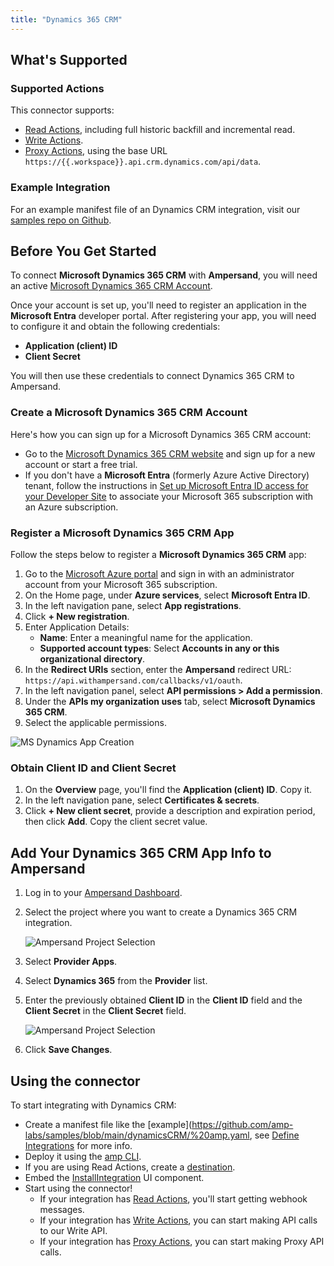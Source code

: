 ```yaml
---
title: "Dynamics 365 CRM"
---
```


## What's Supported

### Supported Actions

This connector supports:
- [Read Actions](/define-integrations/read-actions), including full historic backfill and incremental read.
- [Write Actions](/define-integrations/write-actions).
- [Proxy Actions](/define-integrations/proxy-actions), using the base URL `https://{{.workspace}}.api.crm.dynamics.com/api/data`.

### Example Integration

For an example manifest file of an Dynamics CRM integration, visit our [samples repo on Github](https://github.com/amp-labs/samples/blob/main/dynamicsCRM/%20amp.yaml).

## Before You Get Started

To connect **Microsoft Dynamics 365 CRM** with **Ampersand**, you will need an active [Microsoft Dynamics 365 CRM Account](https://dynamics.microsoft.com/en-us/crm/).

Once your account is set up, you'll need to register an application in the **Microsoft Entra** developer portal. After registering your app, you will need to configure it and obtain the following credentials:

- **Application (client) ID**
- **Client Secret**

You will then use these credentials to connect Dynamics 365 CRM to Ampersand.

### Create a Microsoft Dynamics 365 CRM Account

Here's how you can sign up for a Microsoft Dynamics 365 CRM account:

- Go to the [Microsoft Dynamics 365 CRM website](https://www.microsoft.com/en-us/dynamics-365/free-trial) and sign up for a new account or start a free trial.
- If you don't have a **Microsoft Entra** (formerly Azure Active Directory) tenant, follow the instructions in [Set up Microsoft Entra ID access for your Developer Site](https://learn.microsoft.com/en-us/entra/identity-platform/quickstart-create-new-tenant) to associate your Microsoft 365 subscription with an Azure subscription.

### Register a Microsoft Dynamics 365 CRM App

Follow the steps below to register a **Microsoft Dynamics 365 CRM** app:

1. Go to the [Microsoft Azure portal](https://portal.azure.com/#home) and sign in with an administrator account from your Microsoft 365 subscription.
2. On the Home page, under **Azure services**, select **Microsoft Entra ID**.
3. In the left navigation pane, select **App registrations**.
4. Click **+ New registration**.
5. Enter Application Details:
    - **Name**: Enter a meaningful name for the application.
    - **Supported account types**: Select **Accounts in any or this organizational directory**.
6. In the **Redirect URIs** section, enter the **Ampersand** redirect URL: `https://api.withampersand.com/callbacks/v1/oauth`.
7. In the left navigation panel, select **API permissions > Add a permission**.
8. Under the **APIs my organization uses** tab, select **Microsoft Dynamics 365 CRM**.
9. Select the applicable permissions.

![MS Dynamics App Creation](/images/provider-guides/dynamics.gif)

### Obtain Client ID and Client Secret

1. On the **Overview** page, you'll find the **Application (client) ID**. Copy it.
2. In the left navigation pane, select **Certificates & secrets**.
3. Click **+ New client secret**, provide a description and expiration period, then click **Add**. Copy the client secret value.

## Add Your Dynamics 365 CRM App Info to Ampersand

1. Log in to your [Ampersand Dashboard](https://dashboard.withampersand.com).
2. Select the project where you want to create a Dynamics 365 CRM integration.

   ![Ampersand Project Selection](/images/provider-guides/31a6a12-Ampersand.png)
   
3. Select **Provider Apps**.
4. Select **Dynamics 365** from the **Provider** list.
5. Enter the previously obtained **Client ID** in the **Client ID** field and the **Client Secret** in the **Client Secret** field.

   ![Ampersand Project Selection](/images/provider-guides/dynamics-amp.gif)
   
6. Click **Save Changes**.

## Using the connector

To start integrating with Dynamics CRM:
- Create a manifest file like the [example](https://github.com/amp-labs/samples/blob/main/dynamicsCRM/%20amp.yaml, see [Define Integrations](/define-integrations/overview) for more info.
- Deploy it using the [amp CLI](/cli/overview).
- If you are using Read Actions, create a [destination](/destinations).
- Embed the [InstallIntegration](/embeddable-ui-components#install-integration) UI component.
- Start using the connector!
   - If your integration has [Read Actions](/define-integrations/read-actions), you'll start getting webhook messages.
   - If your integration has [Write Actions](/define-integrations/write-actions), you can start making API calls to our Write API.
   - If your integration has [Proxy Actions](/define-integrations/proxy-actions), you can start making Proxy API calls.
